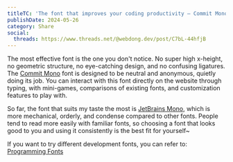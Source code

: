 ```yaml
---
titleTC: 'The font that improves your coding productivity — Commit Mono'
publishDate: 2024-05-26
category: Share
social:
  threads: https://www.threads.net/@webdong.dev/post/C7bL-44hfjB
---
```


The most effective font is the one you don't notice. No super high x-height, no geometric structure, no eye-catching design, and no confusing ligatures. The [Commit Mono](https://commitmono.com/) font is designed to be neutral and anonymous, quietly doing its job. You can interact with this font directly on the website through typing, with mini-games, comparisons of existing fonts, and customization features to play with.

So far, the font that suits my taste the most is [JetBrains Mono](https://www.jetbrains.com/lp/mono/#design), which is more mechanical, orderly, and condense compared to other fonts. People tend to read more easily with familiar fonts, so choosing a font that looks good to you and using it consistently is the best fit for yourself~

If you want to try different development fonts, you can refer to: [Programming Fonts](https://www.programmingfonts.org/)
